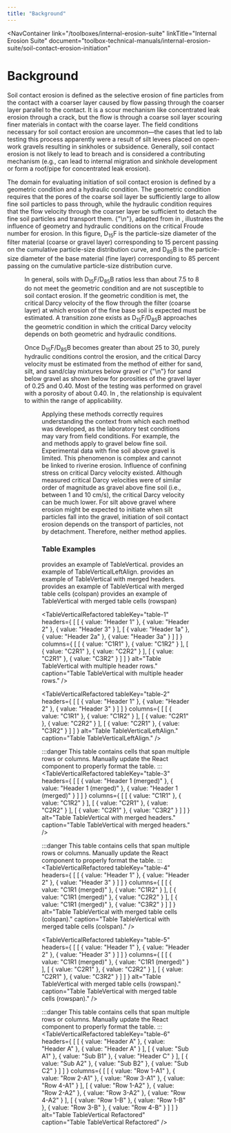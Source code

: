 ```yaml
---
title: "Background"
---
```



<NavContainer 
  link="/toolboxes/internal-erosion-suite"
  linkTitle="Internal Erosion Suite"
  document="toolbox-technical-manuals/internal-erosion-suite/soil-contact-erosion-initiation"
></NavContainer>

# Background

Soil contact erosion is defined as the selective erosion of fine particles from the contact with a coarser layer caused by flow passing through the
coarser layer parallel to the contact. It is a scour mechanism like concentrated leak erosion through a crack, but the flow is through a coarse soil
layer scouring finer materials in contact with the coarse layer. The field conditions necessary for soil contact erosion are uncommon—the cases that
led to lab testing this process apparently were a result of silt levees placed on open-work gravels resulting in sinkholes or subsidence. Generally,
soil contact erosion is not likely to lead to breach and is considered a contributing mechanism (e.g., can lead to internal migration and sinkhole
development or form a roof/pipe for concentrated leak erosion).

The domain for evaluating initiation of soil contact erosion is defined by a geometric condition and a hydraulic condition. The geometric condition
requires that the pores of the coarse soil layer be sufficiently large to allow fine soil particles to pass through, while the hydraulic condition
requires that the flow velocity through the coarser layer be sufficient to detach the fine soil particles and transport them.
{"\n"}<FigReference figKey="figure-8" />, adapted from <Citation citationKey="Brauns1985" /> in <Citation citationKey="Robbins2018" />, illustrates
the influence of geometry and hydraulic conditions on the critical Froude number for erosion. In this figure, D<sub>15</sub>F is the particle-size
diameter of the filter material (coarse or gravel layer) corresponding to 15 percent passing on the cumulative particle-size distribution curve, and
D<sub>85</sub>B is the particle-size diameter of the base material (fine layer) corresponding to 85 percent passing on the cumulative particle-size
distribution curve.

<Figure
  figKey="figure-8"
  src="figures\toolbox-technical-manuals\internal-erosion-suite\soil-contact-erosion-initiation/figure8.png"
  alt="Influence of geometric and hydraulic conditions on critical Froude number for erosion (adapted from Brauns 1985)."
  caption="Influence of geometric and hydraulic conditions on critical Froude number for erosion (adapted from Brauns 1985)."
/>

In general, soils with D<sub>15</sub>F/D<sub>85</sub>B ratios less than about 7.5 to 8 do not meet the geometric condition and are not susceptible to
soil contact erosion. If the geometric condition is met, the critical Darcy velocity of the flow through the filter (coarse layer) at which erosion of
 the fine base soil is expected must be estimated. A transition zone exists as D<sub>15</sub>F/D<sub>85</sub>B approaches the geometric condition in
which the critical Darcy velocity depends on both geometric and hydraulic conditions.

Once D<sub>15</sub>F/D<sub>85</sub>B becomes greater than about 25 to 30, purely hydraulic conditions control the erosion, and the critical Darcy
velocity must be estimated from the method of either <Citation citationKey="Guidoux2010" /> for sand, silt, and sand/clay mixtures below gravel or
{"\n"}<Citation citationKey="Brauns1985" /> for sand below gravel as shown below for porosities of the gravel layer of 0.25 and 0.40. Most of the
testing was performed on gravel with a porosity of about 0.40. In <FigReference figKey="figure-9" />, the <Citation citationKey="Brauns1985" />
relationship is equivalent to <Citation citationKey="Guidoux2010" /> within the range of applicability.

<Figure
  figKey="figure-9"
  src="figures\toolbox-technical-manuals\internal-erosion-suite\soil-contact-erosion-initiation/figure9.png"
  alt="Critical Darcy velocity for initiation of soil contact erosion."
  caption="Critical Darcy velocity for initiation of soil contact erosion."
/>

Applying these methods correctly requires understanding the context from which each method was developed, as the laboratory test conditions may vary
from field conditions. For example, the <Citation citationKey="Guidoux2010" /> and <Citation citationKey="Brauns1985" /> methods apply to gravel
below fine soil. Experimental data with fine soil above gravel is limited. This phenomenon is complex and cannot be linked to riverine erosion.
Influence of confining stress on critical Darcy velocity existed. Although measured critical Darcy velocities were of similar order of magnitude as
gravel above fine soil (i.e., between 1 and 10 cm/s), the critical Darcy velocity can be much lower. For silt above gravel where erosion might be
expected to initiate when silt particles fall into the gravel, initiation of soil contact erosion depends on the transport of particles, not by
detachment. Therefore, neither method applies.

### Table Examples

<TableReference tableKey="table-1" />
 provides an example of TableVertical.

<TableReference tableKey="table-2" />
 provides an example of TableVerticalLeftAlign.

<TableReference tableKey="table-3" />
 provides an example of TableVertical with merged headers.

<TableReference tableKey="table-4" />
 provides an example of TableVertical with merged table cells (colspan)

<TableReference tableKey="table-5" />
 provides an example of TableVertical with merged table cells (rowspan)

<TableVerticalRefactored
  tableKey="table-1"
  headers={
[
    [
      { value: "Header 1" },
      { value: "Header 2" },
      { value: "Header 3" }
    ],
    [
      { value: "Header 1a" },
      { value: "Header 2a" },
      { value: "Header 3a" }
    ]
  ]
  }
  columns={
[
    [
      { value: "C1R1" },
      { value: "C1R2" }
    ],
    [
      { value: "C2R1" },
      { value: "C2R2" }
    ],
    [
      { value: "C2R1" },
      { value: "C3R2" }
    ]
  ]
  }
  alt="Table TableVertical with multiple header rows."
  caption="Table TableVertical with multiple header rows."
/>

<TableVerticalRefactored
  tableKey="table-2"
  headers={
[
    [
      { value: "Header 1" },
      { value: "Header 2" },
      { value: "Header 3" }
    ]
  ]
  }
  columns={
[
    [
      { value: "C1R1" },
      { value: "C1R2" }
    ],
    [
      { value: "C2R1" },
      { value: "C2R2" }
    ],
    [
      { value: "C2R1" },
      { value: "C3R2" }
    ]
  ]
  }
  alt="Table TableVerticalLeftAlign."
  caption="Table TableVerticalLeftAlign."
/>

:::danger
This table contains cells that span multiple rows or columns. Manually update the React component to properly format the table.
:::
<TableVerticalRefactored
  tableKey="table-3"
  headers={
[
    [
      { value: "Header 1 (merged)" },
      { value: "Header 1 (merged)" },
      { value: "Header 1 (merged)" }
    ]
  ]
  }
  columns={
[
    [
      { value: "C1R1" },
      { value: "C1R2" }
    ],
    [
      { value: "C2R1" },
      { value: "C2R2" }
    ],
    [
      { value: "C2R1" },
      { value: "C3R2" }
    ]
  ]
  }
  alt="Table TableVertical with merged headers."
  caption="Table TableVertical with merged headers."
/>

:::danger
This table contains cells that span multiple rows or columns. Manually update the React component to properly format the table.
:::
<TableVerticalRefactored
  tableKey="table-4"
  headers={
[
    [
      { value: "Header 1" },
      { value: "Header 2" },
      { value: "Header 3" }
    ]
  ]
  }
  columns={
[
    [
      { value: "C1R1 (merged)" },
      { value: "C1R2" }
    ],
    [
      { value: "C1R1 (merged)" },
      { value: "C2R2" }
    ],
    [
      { value: "C1R1 (merged)" },
      { value: "C3R2" }
    ]
  ]
  }
  alt="Table TableVertical with merged table cells (colspan)."
  caption="Table TableVertical with merged table cells (colspan)."
/>

<TableVerticalRefactored
  tableKey="table-5"
  headers={
[
    [
      { value: "Header 1" },
      { value: "Header 2" },
      { value: "Header 3" }
    ]
  ]
  }
  columns={
[
    [
      { value: "C1R1 (merged)" },
      { value: "C1R1 (merged)" }
    ],
    [
      { value: "C2R1" },
      { value: "C2R2" }
    ],
    [
      { value: "C2R1" },
      { value: "C3R2" }
    ]
  ]
  }
  alt="Table TableVertical with merged table cells (rowspan)."
  caption="Table TableVertical with merged table cells (rowspan)."
/>

:::danger
This table contains cells that span multiple rows or columns. Manually update the React component to properly format the table.
:::
<TableVerticalRefactored
  tableKey="table-6"
  headers={
[
    [
      { value: "Header A" },
      { value: "Header A" },
      { value: "Header A" }
    ],
    [
      { value: "Sub A1" },
      { value: "Sub B1" },
      { value: "Header C" }
    ],
    [
      { value: "Sub A2" },
      { value: "Sub B2" },
      { value: "Sub C2" }
    ]
  ]
  }
  columns={
[
    [
      { value: "Row 1-A1" },
      { value: "Row 2-A1" },
      { value: "Row 3-A1" },
      { value: "Row 4-A1" }
    ],
    [
      { value: "Row 1-A2" },
      { value: "Row 2-A2" },
      { value: "Row 3-A2" },
      { value: "Row 4-A2" }
    ],
    [
      { value: "Row 1-B" },
      { value: "Row 1-B" },
      { value: "Row 3-B" },
      { value: "Row 4-B" }
    ]
  ]
  }
  alt="Table TableVertical Refactored"
  caption="Table TableVertical Refactored"
/>

<CitationFootnote />